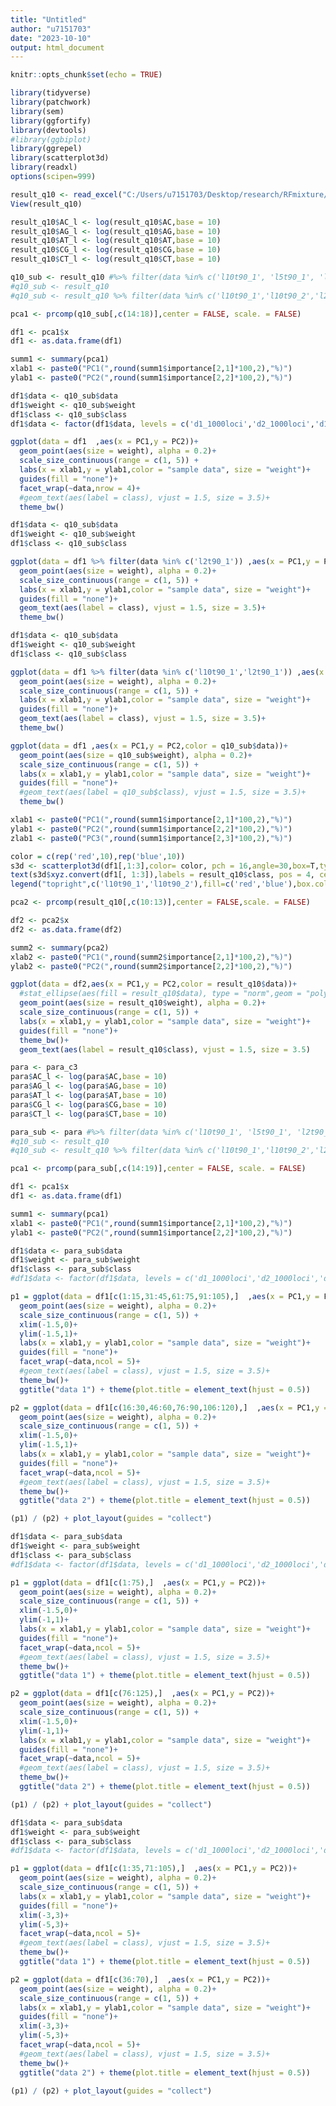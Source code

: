 ```yaml
---
title: "Untitled"
author: "u7151703"
date: "2023-10-10"
output: html_document
---
```


```r
knitr::opts_chunk$set(echo = TRUE)
```



```r
library(tidyverse)
library(patchwork)
library(sem)
library(ggfortify)
library(devtools)
#library(ggbiplot)
library(ggrepel)
library(scatterplot3d)
library(readxl)
options(scipen=999)
```

```r
result_q10 <- read_excel("C:/Users/u7151703/Desktop/research/RFmixture/data/mammal/q10_90taxa.xlsx")
View(result_q10)
```

```r
result_q10$AC_l <- log(result_q10$AC,base = 10)
result_q10$AG_l <- log(result_q10$AG,base = 10)
result_q10$AT_l <- log(result_q10$AT,base = 10)
result_q10$CG_l <- log(result_q10$CG,base = 10)
result_q10$CT_l <- log(result_q10$CT,base = 10)
```

```r
q10_sub <- result_q10 #%>% filter(data %in% c('l10t90_1', 'l5t90_1', 'l2t90_1', 'l1t90_1','l10t90_2', 'l5t90_2', 'l2t90_2', 'l1t90_2'))
#q10_sub <- result_q10
#q10_sub <- result_q10 %>% filter(data %in% c('l10t90_1','l10t90_2','l2t90_1','l2t90_2'))

pca1 <- prcomp(q10_sub[,c(14:18)],center = FALSE, scale. = FALSE)

df1 <- pca1$x 
df1 <- as.data.frame(df1) 

summ1 <- summary(pca1)
xlab1 <- paste0("PC1(",round(summ1$importance[2,1]*100,2),"%)")
ylab1 <- paste0("PC2(",round(summ1$importance[2,2]*100,2),"%)")
```

```r
df1$data <- q10_sub$data
df1$weight <- q10_sub$weight
df1$class <- q10_sub$class
df1$data <- factor(df1$data, levels = c('d1_1000loci','d2_1000loci','d1_500loci','d2_500loci','d1_200loci','d2_200loci','d1_100loci','d2_100loci'))

ggplot(data = df1  ,aes(x = PC1,y = PC2))+
  geom_point(aes(size = weight), alpha = 0.2)+
  scale_size_continuous(range = c(1, 5)) +
  labs(x = xlab1,y = ylab1,color = "sample data", size = "weight")+
  guides(fill = "none")+
  facet_wrap(~data,nrow = 4)+
  #geom_text(aes(label = class), vjust = 1.5, size = 3.5)+
  theme_bw()
```

```r
df1$data <- q10_sub$data
df1$weight <- q10_sub$weight
df1$class <- q10_sub$class

ggplot(data = df1 %>% filter(data %in% c('l2t90_1')) ,aes(x = PC1,y = PC2,color = data))+
  geom_point(aes(size = weight), alpha = 0.2)+
  scale_size_continuous(range = c(1, 5)) +
  labs(x = xlab1,y = ylab1,color = "sample data", size = "weight")+
  guides(fill = "none")+
  geom_text(aes(label = class), vjust = 1.5, size = 3.5)+
  theme_bw()
```


```r
df1$data <- q10_sub$data
df1$weight <- q10_sub$weight
df1$class <- q10_sub$class

ggplot(data = df1 %>% filter(data %in% c('l10t90_1','l2t90_1')) ,aes(x = PC1,y = PC2,color = data))+
  geom_point(aes(size = weight), alpha = 0.2)+
  scale_size_continuous(range = c(1, 5)) +
  labs(x = xlab1,y = ylab1,color = "sample data", size = "weight")+
  guides(fill = "none")+
  geom_text(aes(label = class), vjust = 1.5, size = 3.5)+
  theme_bw()
```

```r
ggplot(data = df1 ,aes(x = PC1,y = PC2,color = q10_sub$data))+
  geom_point(aes(size = q10_sub$weight), alpha = 0.2)+
  scale_size_continuous(range = c(1, 5)) +
  labs(x = xlab1,y = ylab1,color = "sample data", size = "weight")+
  guides(fill = "none")+
  #geom_text(aes(label = q10_sub$class), vjust = 1.5, size = 3.5)+ 
  theme_bw() 
```


```r
xlab1 <- paste0("PC1(",round(summ1$importance[2,1]*100,2),"%)")
ylab1 <- paste0("PC2(",round(summ1$importance[2,2]*100,2),"%)")
zlab1 <- paste0("PC3(",round(summ1$importance[2,3]*100,2),"%)")

color = c(rep('red',10),rep('blue',10))
s3d <- scatterplot3d(df1[,1:3],color= color, pch = 16,angle=30,box=T,type="p",lty.hide=2,lty.grid = 2,xlab = xlab1, ylab = ylab1, zlab = zlab1)
text(s3d$xyz.convert(df1[, 1:3]),labels = result_q10$class, pos = 4, cex = 0.8, col = color)
legend("topright",c('l10t90_1','l10t90_2'),fill=c('red','blue'),box.col=NA)
```



```r
pca2 <- prcomp(result_q10[,c(10:13)],center = FALSE,scale. = FALSE)
```

```r
df2 <- pca2$x 
df2 <- as.data.frame(df2) 

summ2 <- summary(pca2)
xlab2 <- paste0("PC1(",round(summ2$importance[2,1]*100,2),"%)")
ylab2 <- paste0("PC2(",round(summ2$importance[2,2]*100,2),"%)")
```

```r
ggplot(data = df2,aes(x = PC1,y = PC2,color = result_q10$data))+
  #stat_ellipse(aes(fill = result_q10$data), type = "norm",geom = "polygon",alpha = 0.25,color = NA)+ 
  geom_point(aes(size = result_q10$weight), alpha = 0.2)+
  scale_size_continuous(range = c(1, 5)) +
  labs(x = xlab1,y = ylab1,color = "sample data", size = "weight")+
  guides(fill = "none")+
  theme_bw()+
  geom_text(aes(label = result_q10$class), vjust = 1.5, size = 3.5) 
```

```r
para <- para_c3
para$AC_l <- log(para$AC,base = 10)
para$AG_l <- log(para$AG,base = 10)
para$AT_l <- log(para$AT,base = 10)
para$CG_l <- log(para$CG,base = 10)
para$CT_l <- log(para$CT,base = 10)
```

```r
para_sub <- para #%>% filter(data %in% c('l10t90_1', 'l5t90_1', 'l2t90_1', 'l1t90_1','l10t90_2', 'l5t90_2', 'l2t90_2', 'l1t90_2'))
#q10_sub <- result_q10
#q10_sub <- result_q10 %>% filter(data %in% c('l10t90_1','l10t90_2','l2t90_1','l2t90_2'))

pca1 <- prcomp(para_sub[,c(14:19)],center = FALSE, scale. = FALSE)

df1 <- pca1$x 
df1 <- as.data.frame(df1) 

summ1 <- summary(pca1)
xlab1 <- paste0("PC1(",round(summ1$importance[2,1]*100,2),"%)")
ylab1 <- paste0("PC2(",round(summ1$importance[2,2]*100,2),"%)")
```

```r
df1$data <- para_sub$data
df1$weight <- para_sub$weight
df1$class <- para_sub$class
#df1$data <- factor(df1$data, levels = c('d1_1000loci','d2_1000loci','d1_500loci','d2_500loci','d1_200loci','d2_200loci','d1_100loci','d2_100loci'))

p1 = ggplot(data = df1[c(1:15,31:45,61:75,91:105),]  ,aes(x = PC1,y = PC2))+
  geom_point(aes(size = weight), alpha = 0.2)+
  scale_size_continuous(range = c(1, 5)) +
  xlim(-1.5,0)+
  ylim(-1.5,1)+
  labs(x = xlab1,y = ylab1,color = "sample data", size = "weight")+
  guides(fill = "none")+
  facet_wrap(~data,ncol = 5)+
  #geom_text(aes(label = class), vjust = 1.5, size = 3.5)+
  theme_bw()+
  ggtitle("data 1") + theme(plot.title = element_text(hjust = 0.5))

p2 = ggplot(data = df1[c(16:30,46:60,76:90,106:120),]  ,aes(x = PC1,y = PC2))+
  geom_point(aes(size = weight), alpha = 0.2)+
  scale_size_continuous(range = c(1, 5)) +
  xlim(-1.5,0)+
  ylim(-1.5,1)+
  labs(x = xlab1,y = ylab1,color = "sample data", size = "weight")+
  guides(fill = "none")+
  facet_wrap(~data,ncol = 5)+
  #geom_text(aes(label = class), vjust = 1.5, size = 3.5)+
  theme_bw()+
  ggtitle("data 2") + theme(plot.title = element_text(hjust = 0.5))

(p1) / (p2) + plot_layout(guides = "collect")
```


```r
df1$data <- para_sub$data
df1$weight <- para_sub$weight
df1$class <- para_sub$class
#df1$data <- factor(df1$data, levels = c('d1_1000loci','d2_1000loci','d1_500loci','d2_500loci','d1_200loci','d2_200loci','d1_100loci','d2_100loci'))

p1 = ggplot(data = df1[c(1:75),]  ,aes(x = PC1,y = PC2))+
  geom_point(aes(size = weight), alpha = 0.2)+
  scale_size_continuous(range = c(1, 5)) +
  xlim(-1.5,0)+
  ylim(-1,1)+
  labs(x = xlab1,y = ylab1,color = "sample data", size = "weight")+
  guides(fill = "none")+
  facet_wrap(~data,ncol = 5)+
  #geom_text(aes(label = class), vjust = 1.5, size = 3.5)+
  theme_bw()+
  ggtitle("data 1") + theme(plot.title = element_text(hjust = 0.5))

p2 = ggplot(data = df1[c(76:125),]  ,aes(x = PC1,y = PC2))+
  geom_point(aes(size = weight), alpha = 0.2)+
  scale_size_continuous(range = c(1, 5)) +
  xlim(-1.5,0)+
  ylim(-1,1)+
  labs(x = xlab1,y = ylab1,color = "sample data", size = "weight")+
  guides(fill = "none")+
  facet_wrap(~data,ncol = 5)+
  #geom_text(aes(label = class), vjust = 1.5, size = 3.5)+
  theme_bw()+
  ggtitle("data 2") + theme(plot.title = element_text(hjust = 0.5))

(p1) / (p2) + plot_layout(guides = "collect")
```

```r
df1$data <- para_sub$data
df1$weight <- para_sub$weight
df1$class <- para_sub$class
#df1$data <- factor(df1$data, levels = c('d1_1000loci','d2_1000loci','d1_500loci','d2_500loci','d1_200loci','d2_200loci','d1_100loci','d2_100loci'))

p1 = ggplot(data = df1[c(1:35,71:105),]  ,aes(x = PC1,y = PC2))+
  geom_point(aes(size = weight), alpha = 0.2)+
  scale_size_continuous(range = c(1, 5)) +
  labs(x = xlab1,y = ylab1,color = "sample data", size = "weight")+
  guides(fill = "none")+
  xlim(-3,3)+
  ylim(-5,3)+
  facet_wrap(~data,ncol = 5)+
  #geom_text(aes(label = class), vjust = 1.5, size = 3.5)+
  theme_bw()+
  ggtitle("data 1") + theme(plot.title = element_text(hjust = 0.5))

p2 = ggplot(data = df1[c(36:70),]  ,aes(x = PC1,y = PC2))+
  geom_point(aes(size = weight), alpha = 0.2)+
  scale_size_continuous(range = c(1, 5)) +
  labs(x = xlab1,y = ylab1,color = "sample data", size = "weight")+
  guides(fill = "none")+
  xlim(-3,3)+
  ylim(-5,3)+
  facet_wrap(~data,ncol = 5)+
  #geom_text(aes(label = class), vjust = 1.5, size = 3.5)+
  theme_bw()+
  ggtitle("data 2") + theme(plot.title = element_text(hjust = 0.5))

(p1) / (p2) + plot_layout(guides = "collect")
```
